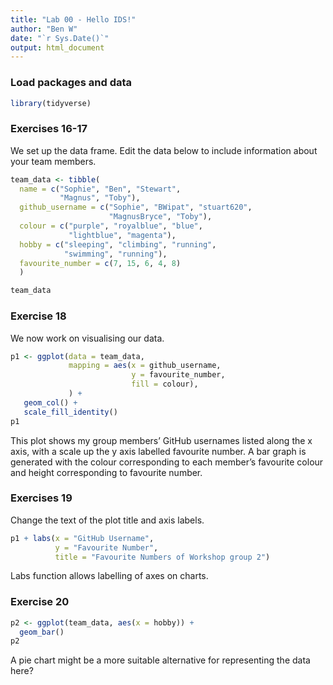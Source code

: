 ```yaml
---
title: "Lab 00 - Hello IDS!"
author: "Ben W"
date: "`r Sys.Date()`"
output: html_document
---
```


### Load packages and data

```r
library(tidyverse) 
```

### Exercises 16-17

We set up the data frame. Edit the data below to include information about your team members.

```r
team_data <- tibble(
  name = c("Sophie", "Ben", "Stewart", 
           "Magnus", "Toby"),
  github_username = c("Sophie", "BWipat", "stuart620", 
                      "MagnusBryce", "Toby"), 
  colour = c("purple", "royalblue", "blue", 
             "lightblue", "magenta"),
  hobby = c("sleeping", "climbing", "running", 
            "swimming", "running"),
  favourite_number = c(7, 15, 6, 4, 8)
  )

team_data
```

### Exercise 18

We now work on visualising our data. 

```r
p1 <- ggplot(data = team_data, 
             mapping = aes(x = github_username, 
                           y = favourite_number,
                           fill = colour), 
             ) +
   geom_col() +
   scale_fill_identity()
p1
```


This plot shows my group members' GitHub usernames listed along the x axis, with a scale up the y axis labelled favourite number. A bar graph is generated with the colour corresponding to each member's favourite colour and height corresponding to favourite number. 

### Exercises 19

Change the text of the plot title and axis labels.

```r
p1 + labs(x = "GitHub Username", 
          y = "Favourite Number",
          title = "Favourite Numbers of Workshop group 2")
```

Labs function allows labelling of axes on charts. 


### Exercise 20

```r
p2 <- ggplot(team_data, aes(x = hobby)) +
  geom_bar()
p2
```

A pie chart might be a more suitable alternative for representing the data here?
